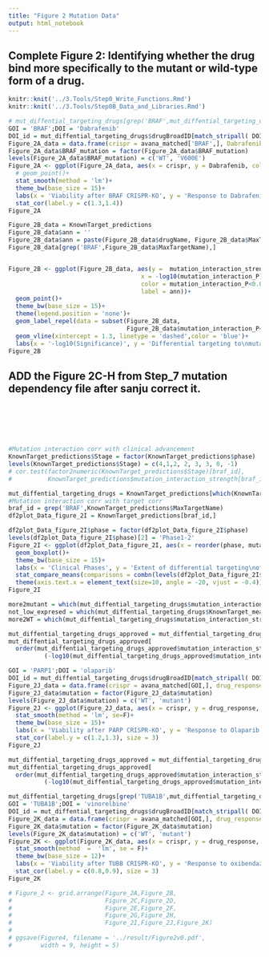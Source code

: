 ```yaml
---
title: "Figure 2 Mutation Data"
output: html_notebook
---
```

## Complete Figure 2: Identifying whether the drug bind more specifically to the mutant or wild-type form of a drug.

<!-- Figure 2: Identifying whether the drug bind more specifically to the mutant or wild-type form of a drug. -->
```r
knitr::knit('../3.Tools/Step0_Write_Functions.Rmd')
knitr::knit('../3.Tools/Step0B_Data_and_Libraries.Rmd')
```

<!-- Figure 2A - Viability of BRAF after CRISPR KO:  Proof of concept of our pipeline’s ability to predict mutation-specific targeting for Dabrafenib -->
```r
# mut_diffential_targeting_drugs[grep('BRAF',mut_diffential_targeting_drugs$MaxTargetName),]
GOI = 'BRAF';DOI = 'Dabrafenib'
DOI_id = mut_diffential_targeting_drugs$drugBroadID[match_stripall( DOI, mut_diffential_targeting_drugs$drugName)]
Figure_2A_data = data.frame(crispr = avana_matched['BRAF',], Dabrafenib = drug_matched[DOI_id,], BRAF_mutation = mutation_matched['BRAF',])
Figure_2A_data$BRAF_mutation = factor(Figure_2A_data$BRAF_mutation)
levels(Figure_2A_data$BRAF_mutation) = c('WT', 'V600E')
Figure_2A <- ggplot(Figure_2A_data, aes(x = crispr, y = Dabrafenib, color = factor(BRAF_mutation)))+
  # geom_point()+
  stat_smooth(method = 'lm')+
  theme_bw(base_size = 15)+
  labs(x = 'Viability after BRAF CRISPR-KO', y = 'Response to Dabrafenib', color = 'BRAF\nmutation\nstatus')+
  stat_cor(label.y = c(1.3,1.4))
Figure_2A
```


<!-- Figure 2B - Landscape of all differential binding -->
```r
Figure_2B_data = KnownTarget_predictions
Figure_2B_data$ann = ''
Figure_2B_data$ann = paste(Figure_2B_data$drugName, Figure_2B_data$MaxTargetName,sep = ';')
Figure_2B_data[grep('BRAF',Figure_2B_data$MaxTargetName),]


Figure_2B <- ggplot(Figure_2B_data, aes(y =  mutation_interaction_strength,
                                     x = -log10(mutation_interaction_P),
                                     color = mutation_interaction_P<0.05,
                                     label = ann))+
  geom_point()+
  theme_bw(base_size = 15)+
  theme(legend.position = 'none')+
  geom_label_repel(data = subset(Figure_2B_data,
                                 Figure_2B_data$mutation_interaction_P<0.01))+
  geom_vline(xintercept = 1.3, linetype = 'dashed',color = 'blue')+
  labs(x = '-log10(Significance)', y = 'Differential targeting to\nmutant vs WT')
Figure_2B
```

## ADD the Figure 2C-H from Step_7 mutation dependency file after sanju correct it.
<!-- Figure 2C : data distribution of negative control and resistance mutation -->
```r

```

<!--Figure 2D -->
```r

```

<!--Figure 2E -->
```r

```
<!--Figure 2F -->
```r

```
<!--Figure 2G -->
```r

```
<!--Figure 2H -->
```r

```

<!-- Landscape of differential targeting drugs -->
<!-- Correlation between BRAF inhibitor phase and BRAF V600E specificity -->
```r
#Mutation interaction corr with clinical advancement
KnownTarget_predictions$Stage = factor(KnownTarget_predictions$phase)
levels(KnownTarget_predictions$Stage) = c(4,1,2, 2, 3, 3, 0, -1)
# cor.test(factor2numeric(KnownTarget_predictions$Stage)[braf_id],
#          KnownTarget_predictions$mutation_interaction_strength[braf_id])

mut_diffential_targeting_drugs = KnownTarget_predictions[which(KnownTarget_predictions$mutation_interaction_P<0.05),]
#Mutation interaction corr with target corr
braf_id = grep('BRAF',KnownTarget_predictions$MaxTargetName)
df2plot_Data_figure_2I = KnownTarget_predictions[braf_id,]
```

<!-- Plot 2I: The extent of mutation-specific targeting (V600E) for various clinical phases of BRAF inhibitors -->
```r
df2plot_Data_figure_2I$phase = factor(df2plot_Data_figure_2I$phase)
levels(df2plot_Data_figure_2I$phase)[2] = 'Phase1-2'
Figure_2I <- ggplot(df2plot_Data_figure_2I, aes(x = reorder(phase, mutation_interaction_strength), y = mutation_interaction_strength))+
  geom_boxplot()+
  theme_bw(base_size = 15)+
  labs(x = 'Clinical Phases', y = 'Extent of differential targeting\nof V600E')+
  stat_compare_means(comparisons = combn(levels(df2plot_Data_figure_2I$phase), 2, simplify = F))+
  theme(axis.text.x = element_text(size=10, angle = -20, vjust = -0.4))
Figure_2I
```

<!-- Find genes that are most frequenty targeted by differential targeting drugs -->
```r
more2mutant = which(mut_diffential_targeting_drugs$mutation_interaction_strength>0)
not_low_expresed = which(mut_diffential_targeting_drugs$KnownTarget_meanCorr>3)
more2WT = which(mut_diffential_targeting_drugs$mutation_interaction_strength<0)
```

<!-- Plot 2J: Response to Olaparib  vs. viability after PARP1 KO cell lines with (PARP mutation vs WT) -->
```r
mut_diffential_targeting_drugs_approved = mut_diffential_targeting_drugs[which(mut_diffential_targeting_drugs$phase=='Launched'),]
mut_diffential_targeting_drugs_approved[
  order(mut_diffential_targeting_drugs_approved$mutation_interaction_strength*
          (-log10(mut_diffential_targeting_drugs_approved$mutation_interaction_P))),]

GOI = 'PARP1';DOI = 'olaparib'
DOI_id = mut_diffential_targeting_drugs$drugBroadID[match_stripall( DOI, mut_diffential_targeting_drugs$drugName)]
Figure_2J_data = data.frame(crispr = avana_matched[GOI,], drug_response = drug_matched[DOI_id,], mutation = mutation_matched[GOI,])
Figure_2J_data$mutation = factor(Figure_2J_data$mutation)
levels(Figure_2J_data$mutation) = c('WT', 'mutant')
Figure_2J <- ggplot(Figure_2J_data, aes(x = crispr, y = drug_response, color = factor(mutation)))+
  stat_smooth(method = 'lm', se=F)+
  theme_bw(base_size = 15)+
  labs(x = 'Viability after PARP CRISPR-KO', y = 'Response to Olaparib', color = 'PARP1\nmutation\nstatus')+
  stat_cor(label.y = c(1.2,1.3), size = 3)
Figure_2J
```
<!-- Plot 2K: Response to oxibendazole vs. viability after TUBB KO cell lines similar as above -->
```r
mut_diffential_targeting_drugs_approved = mut_diffential_targeting_drugs[which(mut_diffential_targeting_drugs$phase=='Launched'),]
mut_diffential_targeting_drugs_approved[
  order(mut_diffential_targeting_drugs_approved$mutation_interaction_strength*
          (-log10(mut_diffential_targeting_drugs_approved$mutation_interaction_P))),]

mut_diffential_targeting_drugs[grep('TUBA1B',mut_diffential_targeting_drugs$MaxTargetName),]
GOI = 'TUBA1B';DOI = 'vinorelbine'
DOI_id = mut_diffential_targeting_drugs$drugBroadID[match_stripall( DOI, mut_diffential_targeting_drugs$drugName)]
Figure_2K_data = data.frame(crispr = avana_matched[GOI,], drug_response = drug_matched[DOI_id,], mutation = mutation_matched[GOI,])
Figure_2K_data$mutation = factor(Figure_2K_data$mutation)
levels(Figure_2K_data$mutation) = c('WT', 'mutant')
Figure_2K <- ggplot(Figure_2K_data, aes(x = crispr, y = drug_response, color = factor(mutation)))+
  stat_smooth(method  =  'lm', se = F)+
  theme_bw(base_size = 12)+
  labs(x = 'Viability after TUBB CRISPR-KO', y = 'Response to oxibendazole', color = 'TUBB\nmutation\nstatus')+
  stat_cor(label.y = c(0.8,0.9), size = 3)
Figure_2K
```
<!-- Adding all figures together -->
```r
# Figure_2 <- grid.arrange(Figure_2A,Figure_2B,
#                          Figure_2C,Figure_2D,
#                          Figure_2E,Figure_2F,
#                          Figure_2G,Figure_2H,
#                          Figure_2I,Figure_2J,Figure_2K)
# 
# ggsave(Figure4, filename = '../result/Figure2v0.pdf',
#        width = 9, height = 5)
```


